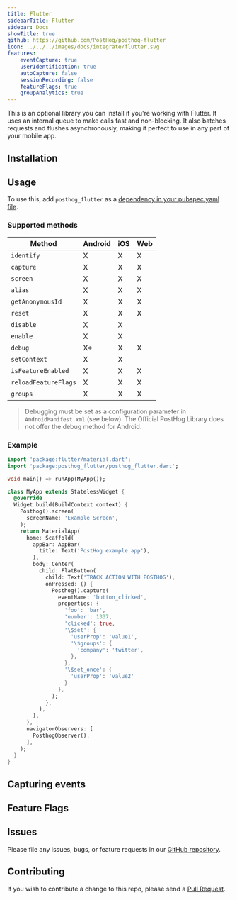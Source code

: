```yaml
---
title: Flutter
sidebarTitle: Flutter
sidebar: Docs
showTitle: true
github: https://github.com/PostHog/posthog-flutter
icon: ../../../images/docs/integrate/flutter.svg
features:
    eventCapture: true
    userIdentification: true
    autoCapture: false
    sessionRecording: false
    featureFlags: true
    groupAnalytics: true
---
```


This is an optional library you can install if you're working with Flutter. It uses an internal queue to make calls fast and non-blocking. It also batches requests and flushes asynchronously, making it perfect to use in any part of your mobile app.

## Installation


<FlutterInstall />

## Usage

To use this, add `posthog_flutter` as a [dependency in your pubspec.yaml file](https://flutter.io/platform-plugins/).

### Supported methods

| Method               | Android | iOS | Web |
| ---------------------| ------- | --- | --- |
| `identify`           | X       | X   | X   |
| `capture`            | X       | X   | X   |
| `screen`             | X       | X   | X   |
| `alias`              | X       | X   | X   |
| `getAnonymousId`     | X       | X   | X   |
| `reset`              | X       | X   | X   |
| `disable`            | X       | X   |     |
| `enable`             | X       | X   |     |
| `debug`              | X\*     | X   | X   |
| `setContext`         | X       | X   |     |
| `isFeatureEnabled`   | X       | X   | X   |
| `reloadFeatureFlags` | X       | X   | X   |
| `groups`             | X       | X   | X   |

> Debugging must be set as a configuration parameter in `AndroidManifest.xml` (see below). The Official PostHog Library does not offer the debug method for Android.

### Example

```dart
import 'package:flutter/material.dart';
import 'package:posthog_flutter/posthog_flutter.dart';

void main() => runApp(MyApp());

class MyApp extends StatelessWidget {
  @override
  Widget build(BuildContext context) {
    Posthog().screen(
      screenName: 'Example Screen',
    );
    return MaterialApp(
      home: Scaffold(
        appBar: AppBar(
          title: Text('PostHog example app'),
        ),
        body: Center(
          child: FlatButton(
            child: Text('TRACK ACTION WITH POSTHOG'),
            onPressed: () {
              Posthog().capture(
                eventName: 'button_clicked',
                properties: {
                  'foo': 'bar',
                  'number': 1337,
                  'clicked': true,
                  '\$set': {
                    'userProp': 'value1',
                    '\$groups': {
                      'company': 'twitter',
                    },
                  },
                  '\$set_once': {
                    'userProp': 'value2'
                  }
                },
              );
            },
          ),
        ),
      ),
      navigatorObservers: [
        PosthogObserver(),
      ],
    );
  }
}
```

## Capturing events


<FlutterSendEvents />

## Feature Flags


<FeatureFlagsLibsIntro />


<FlutterFeatureFlagsCode />

## Issues

Please file any issues, bugs, or feature requests in our [GitHub repository](https://github.com/posthog/posthog-flutter/issues/new).

## Contributing

If you wish to contribute a change to this repo, please send a [Pull Request](https://github.com/posthog/posthog-flutter/pulls).
